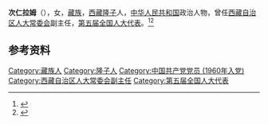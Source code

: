 '''次仁拉姆'''（{{bd|1926年|}}），女，[[藏族|藏族]]，[[西藏|西藏]][[隆子|隆子]]人，[[中华人民共和国|中华人民共和国]]政治人物，曾任[[西藏自治区人大常委会|西藏自治区人大常委会]]副主任，[[第五届全国人大代表|第五届全国人大代表]]。<ref>{{Cite book|title=华夏妇女名人词典|author=周行健主编|publisher=华夏出版社|year=1988|isbn=|location=北京|pages=}}</ref><ref>{{Cite book|title=中华人民共和国职官志|author=何虎生, 李耀东, 向常福主编|publisher=中国社会出版社|year=2003|isbn=9787800883934|location=北京|pages=}}</ref>

== 参考资料 ==
{{reflist}}

{{中国人物小作品}}

{{Authority control}}
{{DEFAULTSORT:}}
[[Category:藏族人|Category:藏族人]]
[[Category:隆子人|Category:隆子人]]
[[Category:中国共产党党员_(1960年入党)|Category:中国共产党党员 (1960年入党)]]
[[Category:西藏自治区人大常委会副主任|Category:西藏自治区人大常委会副主任]]
[[Category:第五届全国人大代表|Category:第五届全国人大代表]]